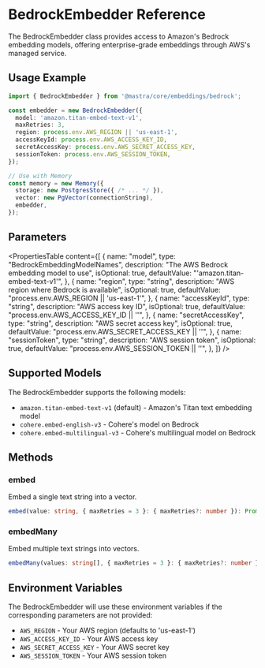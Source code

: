 # BedrockEmbedder Reference

The BedrockEmbedder class provides access to Amazon's Bedrock embedding models, offering enterprise-grade embeddings through AWS's managed service.

## Usage Example

```typescript
import { BedrockEmbedder } from '@mastra/core/embeddings/bedrock';

const embedder = new BedrockEmbedder({
  model: 'amazon.titan-embed-text-v1',
  maxRetries: 3,
  region: process.env.AWS_REGION || 'us-east-1',
  accessKeyId: process.env.AWS_ACCESS_KEY_ID,
  secretAccessKey: process.env.AWS_SECRET_ACCESS_KEY,
  sessionToken: process.env.AWS_SESSION_TOKEN,
});

// Use with Memory
const memory = new Memory({
  storage: new PostgresStore({ /* ... */ }),
  vector: new PgVector(connectionString),
  embedder,
});
```

## Parameters

<PropertiesTable
  content={[
    {
      name: "model",
      type: "BedrockEmbeddingModelNames",
      description: "The AWS Bedrock embedding model to use",
      isOptional: true,
      defaultValue: "'amazon.titan-embed-text-v1'",
    },
    {
      name: "region",
      type: "string",
      description: "AWS region where Bedrock is available",
      isOptional: true,
      defaultValue: "process.env.AWS_REGION || 'us-east-1'",
    },
    {
      name: "accessKeyId",
      type: "string",
      description: "AWS access key ID",
      isOptional: true,
      defaultValue: "process.env.AWS_ACCESS_KEY_ID || ''",
    },
    {
      name: "secretAccessKey",
      type: "string",
      description: "AWS secret access key",
      isOptional: true,
      defaultValue: "process.env.AWS_SECRET_ACCESS_KEY || ''",
    },
    {
      name: "sessionToken",
      type: "string",
      description: "AWS session token",
      isOptional: true,
      defaultValue: "process.env.AWS_SESSION_TOKEN || ''",
    },
  ]}
/>

## Supported Models

The BedrockEmbedder supports the following models:

- `amazon.titan-embed-text-v1` (default) - Amazon's Titan text embedding model
- `cohere.embed-english-v3` - Cohere's model on Bedrock
- `cohere.embed-multilingual-v3` - Cohere's multilingual model on Bedrock

## Methods

### embed

Embed a single text string into a vector.

```typescript
embed(value: string, { maxRetries = 3 }: { maxRetries?: number }): Promise<EmbedResult<string>>
```

### embedMany

Embed multiple text strings into vectors.

```typescript
embedMany(values: string[], { maxRetries = 3 }: { maxRetries?: number }): Promise<EmbedManyResult<string>>
```

## Environment Variables

The BedrockEmbedder will use these environment variables if the corresponding parameters are not provided:

- `AWS_REGION` - Your AWS region (defaults to 'us-east-1')
- `AWS_ACCESS_KEY_ID` - Your AWS access key
- `AWS_SECRET_ACCESS_KEY` - Your AWS secret key
- `AWS_SESSION_TOKEN` - Your AWS session token
